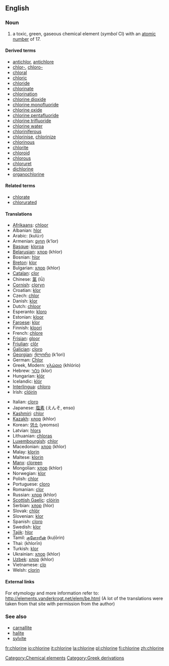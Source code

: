 ==English==
{{elements|Cl|sulfur|S|argon|Ar}}
=== Noun ===
{{en-noun-unc}}
{{wikipedia}}

#a toxic, green, gaseous chemical element (''symbol'' Cl) with an [[atomic number]] of 17.

====Derived terms====
*[[antichlor]], [[antichlore]]
*[[chlor-]], [[chloro-]]
*[[chloral]]
*[[chloric]]
*[[chloride]]
*[[chlorinate]]
*[[chlorination]]
*[[chlorine dioxide]]
*[[chlorine monofluoride]]
*[[chlorine oxide]]
*[[chlorine pentafluoride]]
*[[chlorine trifluoride]]
*[[chlorine water]]
*[[chloriniferous]]
*[[chlorinise]], [[chlorinize]]
*[[chlorinous]]
*[[chlorite]]
*[[chloroid]]
*[[chlorous]]
*[[chloruret]]
*[[dichlorine]]
*[[organochlorine]]

====Related terms====
*[[chlorate]]
*[[chlorurated]]

==== Translations ====
{{top}}
*[[Afrikaans]]: [[chloor]]
*Albanian: [[hlor]]
*Arabic: {{ARchar|[[كلور]]}} (kulú:r) {{m}}
*Armenian: [[քլոր]] (k‘lor)
*[[Basque]]: [[kloroa]]
*[[Belarusian]]: [[хлор]] (khlor) {{m}}
*Bosnian: [[hlor]]
*[[Breton]]: [[klor]] {{m}}
*Bulgarian: [[хлор]] (khlor) {{m}}
*[[Catalan]]: [[clor]]
*Chinese: [[氯]] (lǜ)
*[[Cornish]]: [[cloryn]]
*Croatian: [[klor]]
*Czech: [[chlor]]
*Danish: [[klor]]
*Dutch: [[chloor]] {{m}}
*Esperanto: [[kloro]]
*Estonian: [[kloor]]
*[[Faroese]]: [[klor]]
*Finnish: [[kloori]]
*French: [[chlore]] {{m}}
*[[Frisian]]: [[gloor]]
*[[Friulian]]: [[clôr]]
*[[Galician]]: [[cloro]]
*[[Georgian]]: [[ქლორი]] (k‘lori)
*German: [[Chlor]] {{n}}
*Greek, Modern: [[χλώριο]] (khlório) {{n}}
*Hebrew: [[כלור]] (klor)
*Hungarian: [[klór]]
*Icelandic: [[klór]]
*[[Interlingua]]: [[chloro]]
*Irish: [[clóirín]]
{{mid}}
*Italian: [[cloro]] {{m}}
*Japanese: [[塩素]] (えんそ, enso)
*[[Kashmiri]]: [[chlor]]
*[[Kazakh]]: [[хлор]] (khlor)
*Korean: [[염소]] (yeomso)
*Latvian: [[hlors]]
*Lithuanian: [[chloras]]
*[[Luxembourgish]]: [[chlor]]
*Macedonian: [[хлор]] (khlor) {{m}}
*Malay: [[klorin]]
*Maltese: [[klorin]]
*[[Manx]]: [[cloreen]]
*Mongolian: [[хлор]] (khlor)
*Norwegian: [[klor]]
*Polish: [[chlor]] {{m}}
*Portuguese: [[cloro]] {{m}}
*Romanian: [[clor]] {{n}}
*Russian: [[хлор]] (khlor) {{m}}
*[[Scottish Gaelic]]: [[clòirin]]
*Serbian: [[хлор]] (hlor) {{m}}
*Slovak: [[chlór]]
*Slovenian: [[klor]]
*Spanish: [[cloro]] {{m}}
*Swedish: [[klor]]
*[[Tajik]]: [[hlor]]
*Tamil: [[குளோரின்]] (kuļōrin)
*Thai: {{THchar|[[คลอรีน]]}} (khlorīn)
*Turkish: [[klor]]
*Ukrainian: [[хлор]] (khlor) {{m}}
*[[Uzbek]]: [[хлор]] (khlor)
*Vietnamese: [[clo]]
*Welsh: [[clorin]]
{{bottom}}

====External links====
For etymology and more information refer to:
http://elements.vanderkrogt.net/elem/be.html
(A lot of the translations were taken from that site with permission from the author)

===See also===
*[[carnallite]]
*[[halite]]
*[[sylvite]]

[[Category:Chemical elements]]
[[Category:Greek derivations]]

[[fr:chlorine]]
[[io:chlorine]]
[[it:chlorine]]
[[la:chlorine]]
[[pl:chlorine]]
[[fi:chlorine]]
[[zh:chlorine]]